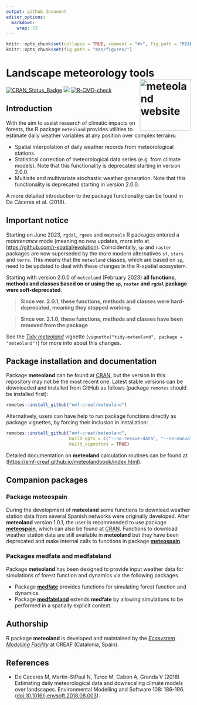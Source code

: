 ```yaml
---
output: github_document
editor_options: 
  markdown: 
    wrap: 72
---
```


```r
knitr::opts_chunk$set(collapse = TRUE, comment = "#>", fig.path = "README-")
knitr::opts_chunk$set(fig.path = "man/figures/")
```

# Landscape meteorology tools <a href="https://emf-creaf.github.io/meteoland/"><img src="man/figures/logo.png" align="right" height="139" alt="meteoland website" /></a>

[![CRAN_Status_Badge](http://www.r-pkg.org/badges/version/meteoland)](https://cran.r-project.org/package=meteoland)
[![](https://cranlogs.r-pkg.org/badges/meteoland)](https://cran.rstudio.com/web/packages/meteoland/index.html)
[![R-CMD-check](https://github.com/emf-creaf/meteoland/workflows/R-CMD-check/badge.svg)](https://github.com/emf-creaf/meteoland/actions)

## Introduction

With the aim to assist research of climatic impacts on forests, the R
package `meteoland` provides utilities to estimate daily weather
variables at any position over complex terrains:

-   Spatial interpolation of daily weather records from meteorological
    stations.
-   Statistical correction of meteorological data series (e.g. from
    climate models). Note that this functionality is deprecated starting in version 2.0.0. 
-   Multisite and multivariate stochastic weather generation. Note that this functionality is deprecated starting in version 2.0.0. 

A more detailed introduction to the package functionality can be found
in De Cáceres et al. (2018). 

## Important notice

Starting on June 2023, `rgdal`, `rgeos` and `maptools` R packages entered a *maintenance* mode (meaning no new updates, more info at
<https://github.com/r-spatial/evolution>). Coincidentally, `sp` and
`raster` packages are now superseded by the more modern alternatives
`sf`, `stars` and `terra`. This means that the `meteoland` classes,
which are based on `sp`, need to be updated to deal with these changes
in the R-spatial ecosystem.

Starting with version 2.0.0 of `meteoland` (February 2023) **all
functions, methods and classes based on or using the `sp`, `raster` and
`rgdal` package were soft-deprecated**. 

> **Since ver. 2.0.1, these functions, methods and classes were
> hard-deprecated, meaning they stopped working.**

> **Since ver. 2.1.0, these functions, methods and classes have
> been removed from the package**

See the [*Tidy
meteoland*](https://emf-creaf.github.io/meteoland/articles/tidy-meteoland.html)
vignette (`vignette("tidy-meteoland", package = "meteoland")`) for more
info about this changes.


## Package installation and documentation

Package **meteoland** can be found at [CRAN](https://cran.r-project.org/),
but the version in this repository may not be the most recent one.
Latest stable versions can be downloaded and installed from GitHub as
follows (package `remotes` should be installed first):

```r
remotes::install_github("emf-creaf/meteoland")
```

Alternatively, users can have help to run package functions directly as
package vignettes, by forcing their inclusion in installation:

```r
remotes::install_github("emf-creaf/meteoland", 
                        build_opts = c("--no-resave-data", "--no-manual"),
                        build_vignettes = TRUE)
```

Detailed documentation on **meteoland** calculation routines can be found
at (<https://emf-creaf.github.io/meteolandbook/index.html>).

## Companion packages

### Package meteospain

During the development of **meteoland** some functions to download weather
station data from several Spanish networks were originally developed.
After **meteoland** version 1.0.1, the user is recommended to use package
[**meteospain**](https://emf-creaf.github.io/meteospain/), which can
also be found at
[CRAN](https://cran.rstudio.com/web/packages/meteospain/index.html).
Functions to download weather station data are still available in
**meteoland** but they have been deprecated and make internal calls to
functions in package
[**meteospain**](https://emf-creaf.github.io/meteospain/).

### Packages medfate and medfateland

Package **meteoland** has been designed to provide input weather data for simulations of forest function and dynamics via the following packages

  + Package [**medfate**](https://emf-creaf.github.io/medfate) provides functions for simulating forest function and dynamics.
  + Package [**medfateland**](https://emf-creaf.github.io/medfateland) extends **medfate** by allowing simulations to be performed in a spatially explicit context.

## Authorship

R package **meteoland** is developed and maintained by the [*Ecosystem
Modelling Facility*](https://emf.creaf.cat) at CREAF (Catalonia, Spain).

## References

-   De Caceres M, Martin-StPaul N, Turco M, Cabon A, Granda V (2018)
    Estimating daily meteorological data and downscaling climate models
    over landscapes. Environmental Modelling and Software 108: 186-196.
    (<doi:10.1016/j.envsoft.2018.08.003>).
